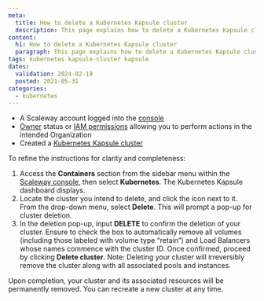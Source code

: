 ```yaml
---
meta:
  title: How to delete a Kubernetes Kapsule cluster
  description: This page explains how to delete a Kubernetes Kapsule cluster
content:
  h1: How to delete a Kubernetes Kapsule cluster
  paragraph: This page explains how to delete a Kubernetes Kapsule cluster
tags: kubernetes kapsule-cluster kapsule
dates:
  validation: 2024-02-19
  posted: 2021-05-31
categories:
  - kubernetes
---
```


<Macro id="requirements" />

- A Scaleway account logged into the [console](https://console.scaleway.com/)
- [Owner](/identity-and-access-management/iam/concepts/#owner) status or [IAM permissions](/identity-and-access-management/iam/concepts/#permission) allowing you to perform actions in the intended Organization
- Created a [Kubernetes Kapsule cluster](/containers/kubernetes/how-to/create-cluster)

To refine the instructions for clarity and completeness:

1. Access the **Containers** section from the sidebar menu within the [Scaleway console](https://console.scaleway.com/), then select **Kubernetes**. The Kubernetes Kapsule dashboard displays.
2. Locate the cluster you intend to delete, and click the <Icon name="more" /> icon next to it. From the drop-down menu, select **Delete**. This will prompt a pop-up for cluster deletion.
3. In the deletion pop-up, input **DELETE** to confirm the deletion of your cluster. Ensure to check the box to automatically remove all volumes (including those labeled with volume type “retain”) and Load Balancers whose names commence with the cluster ID. Once confirmed, proceed by clicking **Delete cluster**.
   <Message type="important">
     Note: Deleting your cluster will irreversibly remove the cluster along with all associated pools and instances.
   </Message>

Upon completion, your cluster and its associated resources will be permanently removed. You can recreate a new cluster at any time.


